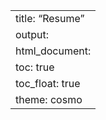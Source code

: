 ---
title: "Resume"
output: 
  html_document:
    toc: true
    toc_float: true
    theme: cosmo
---